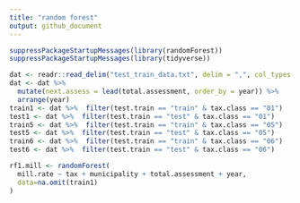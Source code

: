 ```yaml
---
title: "random forest"
output: github_document
---
```


```r
suppressPackageStartupMessages(library(randomForest))
suppressPackageStartupMessages(library(tidyverse))
```

```r
dat <- readr::read_delim("test_train_data.txt", delim = ",", col_types = "ciccdddddc")
dat <- dat %>% 
  mutate(next.assess = lead(total.assessment, order_by = year)) %>%
  arrange(year)
train1 <- dat %>%  filter(test.train == "train" & tax.class == "01") 
test1 <- dat %>%  filter(test.train == "test" & tax.class == "01")
train5 <- dat %>%  filter(test.train == "train" & tax.class == "05")
test5 <- dat %>%  filter(test.train == "test" & tax.class == "05")
train6 <- dat %>%  filter(test.train == "train" & tax.class == "06")
test6 <- dat %>%  filter(test.train == "test" & tax.class == "06")
```

```r
rf1.mill <- randomForest(
  mill.rate ~ tax + municipality + total.assessment + year,
  data=na.omit(train1)
)
```




